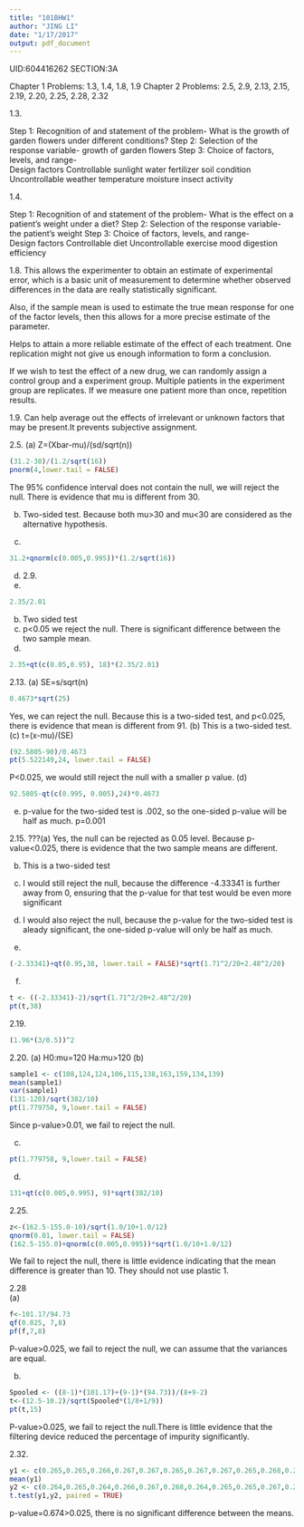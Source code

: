 ```yaml
---
title: "101BHW1"
author: "JING LI"
date: "1/17/2017"
output: pdf_document
---
```


UID:604416262
SECTION:3A

Chapter 1 Problems: 1.3, 1.4, 1.8, 1.9
Chapter 2 Problems: 2.5, 2.9, 2.13, 2.15, 2.19, 2.20, 2.25, 2.28, 2.32

1.3. 

Step 1: Recognition of and statement of the problem- What is the growth of garden flowers under different conditions?
Step 2: Selection of the response variable-  growth of garden flowers
Step 3: Choice of factors, levels, and range-  
Design factors
Controllable
sunlight
water
fertilizer
soil condition
Uncontrollable
weather
temperature 
moisture
insect activity

1.4.

Step 1: Recognition of and statement of the problem- What is the effect on a patient's weight under a diet?
Step 2: Selection of the response variable-  the patient's weight 
Step 3: Choice of factors, levels, and range-  
Design factors
Controllable
diet
Uncontrollable
exercise 
mood
digestion efficiency

1.8. 
This allows the experimenter to obtain an estimate of experimental error, which is a basic unit of measurement to determine whether observed differences in the data are really statistically significant.

Also, if the sample mean is used to estimate the true mean response for one of the factor levels, then this allows for a more precise estimate of the parameter.

Helps to attain a more reliable estimate of the effect of each treatment.
One replication might not give us enough information to form a conclusion.

If we wish to test the effect of a new drug, we can randomly assign a control group and a experiment group. Multiple patients in the experiment group are replicates. If we measure one patient more than once, repetition results.


1.9. 
Can help average out the effects of irrelevant or unknown factors that may be present.It prevents subjective assignment.

2.5. 
(a) 
Z=(Xbar-mu)/(sd/sqrt(n))
```r
(31.2-30)/(1.2/sqrt(16))
pnorm(4,lower.tail = FALSE)
```
The 95% confidence interval does not contain the null, we will reject the null. There is evidence that mu is different from 30.

(b) 
Two-sided test. Because both mu>30 and mu<30 are considered as the alternative hypothesis.

(c) 
```r
31.2+qnorm(c(0.005,0.995))*(1.2/sqrt(16))
```

(d)
2.9.
(a)
```r
2.35/2.01
```
(b) 
Two sided test
(c) 
p<0.05 we reject the null. There is significant difference between the two sample mean.
(d) 
```r
2.35+qt(c(0.05,0.95), 18)*(2.35/2.01)
```

2.13. 
(a) 
SE=s/sqrt(n)
```r
0.4673*sqrt(25)
```
Yes, we can reject the null. Because this is a two-sided test, and p<0.025, there is evidence that mean is different from 91.
(b) 
This is a two-sided test.
(c) 
t=(x-mu)/(SE)
```r
(92.5805-90)/0.4673
pt(5.522149,24, lower.tail = FALSE)
```
P<0.025, we would still reject the null with a smaller p value.
(d) 
```r
92.5805-qt(c(0.995, 0.005),24)*0.4673
```
(e) 
p-value for the two-sided test is .002, so the one-sided p-value will be half as much. p=0.001


2.15. 
???(a)
Yes, the null can be rejected as 0.05 level. Because p-value<0.025, there is evidence that the two sample means are different.

(b) 
This is a two-sided test

(c) 
I would still reject the null, because the difference -4.33341 is further away from 0, ensuring that the p-value for that test would be even more significant

(d) 
I would also reject the null, because the p-value for the two-sided test is aleady significant, the one-sided p-value will only be half as much. 

(e) 
```r
(-2.33341)+qt(0.95,38, lower.tail = FALSE)*sqrt(1.71^2/20+2.48^2/20)
```

(f) 
```r
t <- ((-2.33341)-2)/sqrt(1.71^2/20+2.48^2/20)
pt(t,38)
```


2.19. 
```r
(1.96*(3/0.5))^2
```

2.20. 
(a) 
H0:mu=120 Ha:mu>120
(b) 
```r
sample1 <- c(108,124,124,106,115,138,163,159,134,139)
mean(sample1)
var(sample1)
(131-120)/sqrt(382/10)
pt(1.779758, 9,lower.tail = FALSE)
```
Since p-value>0.01, we fail to reject the null.

(c) 
```r
pt(1.779758, 9,lower.tail = FALSE)
```

(d)
```r
131+qt(c(0.005,0.995), 9)*sqrt(382/10)
```


2.25. 
```r
z<-(162.5-155.0-10)/sqrt(1.0/10+1.0/12)
qnorm(0.01, lower.tail = FALSE)
(162.5-155.0)+qnorm(c(0.005,0.995))*sqrt(1.0/10+1.0/12)
```
We fail to reject the null, there is little evidence indicating that the mean difference is greater than 10. They should not use plastic 1.


2.28  
(a) 
```r
f<-101.17/94.73
qf(0.025, 7,8)
pf(f,7,8)
```
P-value>0.025, we fail to reject the null, we can assume that the variances are equal.

(b) 
```r
Spooled <- ((8-1)*(101.17)+(9-1)*(94.73))/(8+9-2)
t<-(12.5-10.2)/sqrt(Spooled*(1/8+1/9))
pt(t,15)
```
P-value>0.025, we fail to reject the null.There is little evidence that the filtering device reduced the percentage of impurity significantly.

2.32. 
```r
y1 <- c(0.265,0.265,0.266,0.267,0.267,0.265,0.267,0.267,0.265,0.268,0.268,0.265)
mean(y1)
y2 <- c(0.264,0.265,0.264,0.266,0.267,0.268,0.264,0.265,0.265,0.267,0.268,0.269)
t.test(y1,y2, paired = TRUE)
```
p-value=0.674>0.025, there is no significant difference between the means.



